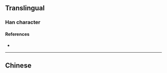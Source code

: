 {{character info/new}}
{{also|漚}}
==Translingual==

===Han character===
{{Han char|rn=85|rad=水|as=04|sn=7|four=|canj=ESK|ids=⿰氵区}}

====References====
* {{Han ref|kx=0612.121|hdz=31561.020|uh=6CA4|ud=27812}}

----

==Chinese==
{{zh-see|漚}}